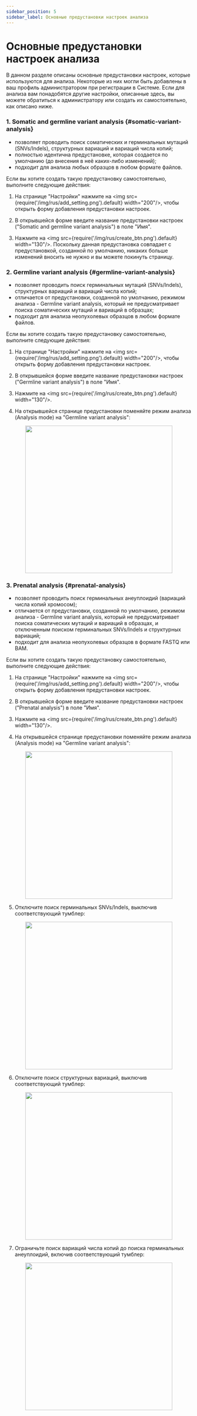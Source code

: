 ```yaml
---
sidebar_position: 5
sidebar_label: Основные предустановки настроек анализа
---
```


# Основные предустановки настроек анализа

В данном разделе описаны основные предустановки настроек, которые используются для анализа. Некоторые из них
могли быть добавлены в ваш профиль администратором при регистрации в Системе. Если для анализа
вам понадобятся другие настройки, описанные здесь, вы можете обратиться к администратору или создать их самостоятельно,
как описано ниже.

### 1. Somatic and germline variant analysis {#somatic-variant-analysis}

- позволяет проводить поиск соматических и герминальных мутаций (SNVs/Indels), структурных вариаций и вариаций
числа копий;
- полностью идентична предустановке, которая создается по умолчанию (до внесения в неё каких-либо изменений);
- подходит для анализа любых образцов в любом формате файлов.

Если вы хотите создать такую предустановку самостоятельно, выполните следующие действия:

1. На странице "Настройки" нажмите на <img src={require('/img/rus/add_setting.png').default} width="200"/>,
чтобы открыть форму добавления предустановки настроек.

2. В открывшейся форме введите название предустановки настроек ("Somatic and germline variant analysis") в поле "Имя".

3. Нажмите на <img src={require('/img/rus/create_btn.png').default} width="130"/>.
Поскольку данная предустановка совпадает с предустановкой, созданной по умолчанию, никаких больше изменений вносить
не нужно и вы можете покинуть страницу.

### 2. Germline variant analysis {#germline-variant-analysis}

- позволяет проводить поиск герминальных мутаций (SNVs/Indels), структурных вариаций и вариаций числа копий;
- отличается от предустановки, созданной по умолчанию, режимом анализа - Germline variant analysis, который
не предусматривает поиска соматических мутаций и вариаций в образцах;
- подходит для анализа неопухолевых образцов в любом формате файлов.

Если вы хотите создать такую предустановку самостоятельно, выполните следующие действия:

1. На странице "Настройки" нажмите на <img src={require('/img/rus/add_setting.png').default} width="200"/>,
чтобы открыть форму добавления предустановки настроек.

2. В открывшейся форме введите название предустановки настроек ("Germline variant analysis") в поле "Имя".

3. Нажмите на <img src={require('/img/rus/create_btn.png').default} width="130"/>.

4. На открывшейся странице предустановки поменяйте режим анализа (Analysis mode) на "Germline variant analysis":

<p align="center">
<img src={require('/img/rus/change_to_germline.png').default} width="400"/>
</p>

### 3. Prenatal analysis {#prenatal-analysis}

- позволяет проводить поиск герминальных анеуплоидий (вариаций числа копий хромосом);
- отличается от предустановки, созданной по умолчанию, режимом анализа - Germline variant analysis, который
не предусматривает поиска соматических мутаций и вариаций в образцах, и отключенным поиском герминальных SNVs/Indels
и структурных вариаций;
- подходит для анализа неопухолевых образцов в формате FASTQ или BAM.

Если вы хотите создать такую предустановку самостоятельно, выполните следующие действия:

1. На странице "Настройки" нажмите на <img src={require('/img/rus/add_setting.png').default} width="200"/>,
чтобы открыть форму добавления предустановки настроек.

2. В открывшейся форме введите название предустановки настроек ("Prenatal analysis") в поле "Имя".

3. Нажмите на <img src={require('/img/rus/create_btn.png').default} width="130"/>.

4. На открывшейся странице предустановки поменяйте режим анализа (Analysis mode) на "Germline variant analysis":

<p align="center">
<img src={require('/img/rus/change_to_germline.png').default} width="400"/>
</p>

5. Отключите поиск герминальных SNVs/Indels, выключив соответствующий тумблер:

<p align="center">
<img src={require('/img/rus/turn_off_germline.png').default} width="400"/>
</p>

6. Отключите поиск структурных вариаций, выключив соответствующий тумблер:

<p align="center">
<img src={require('/img/rus/turn_off_structural.png').default} width="400"/>
</p>

7. Ограничьте поиск вариаций числа копий до поиска герминальных анеуплоидий, включив соответствующий тумблер:

<p align="center">
<img src={require('/img/rus/turn_on_aneuploidies.png').default} width="400"/>
</p>

